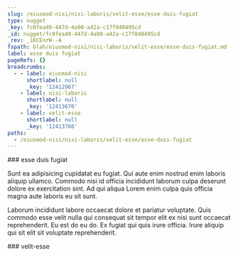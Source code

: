 ```yaml
---
slug: /eiusmod-nisi/nisi-laboris/velit-esse/esse-duis-fugiat
type: nugget
_key: fc0fea49-447d-4a00-a42a-c17f840495cd
_id: nugget/fc0fea49-447d-4a00-a42a-c17f840495cd
_rev: _iKCEnrW--A
fspath: blah/eiusmod-nisi/nisi-laboris/velit-esse/esse-duis-fugiat.md
label: esse duis fugiat
pageRefs: {}
breadcrumbs:
  - - label: eiusmod-nisi
      shortlabel: null
      _key: '12412967'
    - label: nisi-laboris
      shortlabel: null
      _key: '12413670'
    - label: velit-esse
      shortlabel: null
      _key: '12413760'
paths:
  - /eiusmod-nisi/nisi-laboris/velit-esse/esse-duis-fugiat
---
```


<NuggetArea>
<Nugget slug="/eiusmod-nisi/nisi-laboris/velit-esse/esse-duis-fugiat" type="nugget" _key="fc0fea49-447d-4a00-a42a-c17f840495cd" _id="nugget/fc0fea49-447d-4a00-a42a-c17f840495cd" _rev="_iKCEnrW--A" fspath="blah/eiusmod-nisi/nisi-laboris/velit-esse/esse-duis-fugiat.md" label="esse duis fugiat" paths="/eiusmod-nisi/nisi-laboris/velit-esse/esse-duis-fugiat">
<NuggetBody>
### esse duis fugiat

Sunt ea adipisicing cupidatat eu fugiat. Qui aute enim nostrud enim laboris aliquip ullamco. Commodo nisi id officia incididunt laborum culpa deserunt dolore ex exercitation sint. Ad qui aliqua Lorem enim culpa quis officia magna aute laboris eu sit sunt.

Laborum incididunt labore occaecat dolore et pariatur voluptate. Quis commodo esse velit nulla qui consequat sit tempor elit ex nisi sunt occaecat reprehenderit. Eu est do eu do. Ex fugiat qui quis irure officia. Irure aliquip qui sit elit sit voluptate reprehenderit.

</NuggetBody>
<Breadcrumbs>
<Crumbs>
<Crumb _key="12412967" label="eiusmod-nisi" /><Crumb _key="12413670" label="nisi-laboris" /><Crumb _key="12413760" label="velit-esse" />
</Crumbs>
</Breadcrumbs>
</Nugget>

<NuggetsInbound>
</NuggetsInbound>
<NuggetsOutbound>
</NuggetsOutbound>
</NuggetArea>
<PassagesInbound>
<Passage direction="inbound" type="passage" _key="12413760" _id="passage/12413760" _rev="_iKCEnrW---" label="velit-esse" passage="velit-esse" fspath="blah/eiusmod-nisi/nisi-laboris/velit-esse" paths="/eiusmod-nisi/nisi-laboris/velit-esse" slug="/eiusmod-nisi/nisi-laboris/velit-esse">
<NuggetBody>
### velit-esse

</NuggetBody>
<Breadcrumbs>
<Crumbs>
<Crumb _key="12412967" label="eiusmod-nisi" /><Crumb _key="12413670" label="nisi-laboris" />
</Crumbs>
</Breadcrumbs>
</Passage>

</PassagesInbound>
<PassagesOutbound>
</PassagesOutbound>